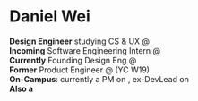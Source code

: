 
<Navbar active='/' />

# Daniel Wei

<div
    style={{
        marginTop: "-2rem",
    }}
/>

**Design Engineer** studying CS & UX @ <CustomLink
    href='https://cloudfront-us-east-1.images.arcpublishing.com/advancelocal/POMPG52DZFDJJF5GSUS4USR7T4.jpg'
    text='Cornell'
/><br />
**Incoming** Software Engineering Intern @ <CustomLink
    href='https://www.google.com/'
    text='Google'
/><br />
**Currently** Founding Design Eng @ <CustomLink
    href='https://www.shmood.io/'
    text='Shmood'
/><br />
**Former** Product Engineer @ <CustomLink
    href='https://www.instapathbio.com/'
    text='Instapath'
/> (YC W19) <br />
**On-Campus**: currently a PM on <CustomLink
    href='https://www.designconsultingcornell.com/'
    text='DCC'
/>, ex-DevLead on <CustomLink
    href='https://cornelldti.org'
    text='Cornell DTI'
/> <br />
**Also a <CustomLink href='https://neo.com/' text='Neo Scholar Finalist' />**

<Schematic />

<Footbar />
